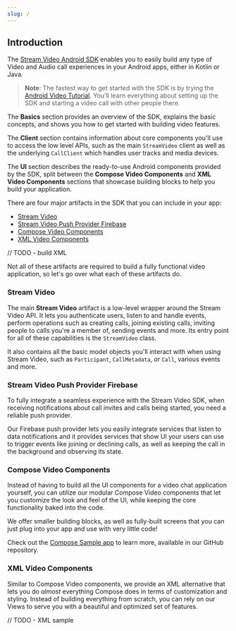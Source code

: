 ```yaml
---
slug: /
---
```


## Introduction

The [Stream Video Android SDK](https://github.com/GetStream/stream-video-android) enables you to easily build any type of Video and Audio call experiences in your Android apps, either in Kotlin or Java.

> **Note**: The fastest way to get started with the SDK is by trying the [Android Video Tutorial](01-tutorial.mdx). You'll learn everything about setting up the SDK and starting a video call with other people there.

The **Basics** section provides an overview of the SDK, explains the basic concepts, and shows you how to get started with building video features.

The **Client** section contains information about core components you'll use to access the low level APIs, such as the main `StreamVideo` client as well as the underlying `CallClient` which handles user tracks and media devices.

The **UI** section describes the ready-to-use Android components provided by the SDK, split between the **Compose Video Components** and  **XML Video Components** sections that showcase building blocks to help you build your application.

There are four major artifacts in the SDK that you can include in your app:

- [Stream Video](https://github.com/GetStream/stream-video-android/tree/main/stream-video-android)
- [Stream Video Push Provider Firebase](https://github.com/GetStream/stream-video-android/tree/main/stream-video-android-pushprovider-firebase)
- [Compose Video Components](https://github.com/GetStream/stream-video-android/tree/main/stream-video-android-compose)
- [XML Video Components](https://github.com/GetStream/stream-video-android/tree/main/stream-video-android-xml)

// TODO - build XML

Not all of these artifacts are required to build a fully functional video application, so let's go over what each of these artifacts do.

### Stream Video

The main **Stream Video** artifact is a low-level wrapper around the Stream Video API. It lets you authenticate users, listen to and handle events, perform operations such as creating calls, joining existing calls, inviting people to calls you're a member of, sending events and more. Its entry point for all of these capabilities is the `StreamVideo` class.

It also contains all the basic model objects you'll interact with when using Stream Video, such as `Participant`, `CallMetadata`, or `Call`, various events and more.

### Stream Video Push Provider Firebase

To fully integrate a seamless experience with the Stream Video SDK, when receiving notifications about call invites and calls being started, you need a reliable push provider.

Our Firebase push provider lets you easily integrate services that listen to data notifications and it provides services that show UI your users can use to trigger events like joining or declining calls, as well as keeping the call in the background and observing its state.

### Compose Video Components

Instead of having to build all the UI components for a video chat application yourself, you can utilize our modular Compose Video components that let you customize the look and feel of the UI, while keeping the core functionality baked into the code.

We offer smaller building blocks, as well as fully-built screens that you can just plug into your app and use with very little code!

Check out the [Compose Sample app](https://github.com/GetStream/stream-video-android/tree/main/app) to learn more, available in our GitHub repository.

### XML Video Components

Similar to Compose Video components, we provide an XML alternative that lets you do _almost_ everything Compose does in terms of customization and styling. Instead of building everything from scratch, you can rely on our Views to serve you with a beautiful and optimized set of features.

// TODO - XML sample